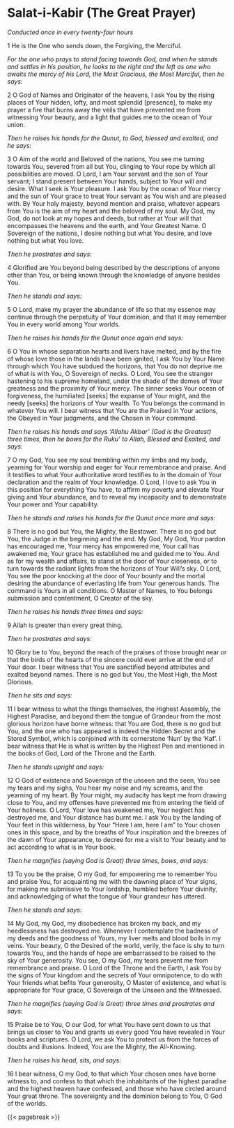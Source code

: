 # **Salat-i-Kabir (The Great Prayer)** {#sec-salat-i-kabir .unnumbered}

*Conducted once in every twenty-four hours*

1 He is the One who sends down, the Forgiving, the Merciful.

*For the one who prays to stand facing towards God, and when he stands and settles in his position, he looks to the right and the left as one who awaits the mercy of his Lord, the Most Gracious, the Most Merciful, then he says:*

2 O God of Names and Originator of the heavens, I ask You by the rising places of Your hidden, lofty, and most splendid \[presence\], to make my prayer a fire that burns away the veils that have prevented me from witnessing Your beauty, and a light that guides me to the ocean of Your union.

*Then he raises his hands for the Qunut, to God, blessed and exalted, and he says:*

3 O Aim of the world and Beloved of the nations, You see me turning towards You, severed from all but You, clinging to Your rope by which all possibilities are moved. O Lord, I am Your servant and the son of Your servant; I stand present between Your hands, subject to Your will and desire. What I seek is Your pleasure. I ask You by the ocean of Your mercy and the sun of Your grace to treat Your servant as You wish and are pleased with. By Your holy majesty, beyond mention and praise, whatever appears from You is the aim of my heart and the beloved of my soul. My God, my God, do not look at my hopes and deeds, but rather at Your will that encompasses the heavens and the earth, and Your Greatest Name. O Sovereign of the nations, I desire nothing but what You desire, and love nothing but what You love.

*Then he prostrates and says:*

4 Glorified are You beyond being described by the descriptions of anyone other than You, or being known through the knowledge of anyone besides You.

*Then he stands and says:*

5 O Lord, make my prayer the abundance of life so that my essence may continue through the perpetuity of Your dominion, and that it may remember You in every world among Your worlds.

*Then he raises his hands for the Qunut once again and says:*

6 O You in whose separation hearts and livers have melted, and by the fire of whose love those in the lands have been ignited, I ask You by Your Name through which You have subdued the horizons, that You do not deprive me of what is with You, O Sovereign of necks. O Lord, You see the stranger hastening to his supreme homeland, under the shade of the domes of Your greatness and the proximity of Your mercy. The sinner seeks Your ocean of forgiveness, the humiliated \[seeks\] the expanse of Your might, and the needy \[seeks\] the horizons of Your wealth. To You belongs the command in whatever You will. I bear witness that You are the Praised in Your actions, the Obeyed in Your judgments, and the Chosen in Your command.

*Then he raises his hands and says 'Allahu Akbar' (God is the Greatest) three times, then he bows for the Ruku' to Allah, Blessed and Exalted, and says:*

7 O my God, You see my soul trembling within my limbs and my body, yearning for Your worship and eager for Your remembrance and praise. And it testifies to what Your authoritative word testifies to in the domain of Your declaration and the realm of Your knowledge. O Lord, I love to ask You in this position for everything You have, to affirm my poverty and elevate Your giving and Your abundance, and to reveal my incapacity and to demonstrate Your power and Your capability.

*Then he stands and raises his hands for the Qunut once more and says:*

8 There is no god but You, the Mighty, the Bestower. There is no god but You, the Judge in the beginning and the end. My God, My God, Your pardon has encouraged me, Your mercy has empowered me, Your call has awakened me, Your grace has established me and guided me to You. And as for my wealth and affairs, to stand at the door of Your closeness, or to turn towards the radiant lights from the horizons of Your Will's sky. O Lord, You see the poor knocking at the door of Your bounty and the mortal desiring the abundance of everlasting life from Your generous hands. The command is Yours in all conditions. O Master of Names, to You belongs submission and contentment, O Creator of the sky.

*Then he raises his hands three times and says:*

9 Allah is greater than every great thing.

*Then he prostrates and says:*

10 Glory be to You, beyond the reach of the praises of those brought near or that the birds of the hearts of the sincere could ever arrive at the end of Your door. I bear witness that You are sanctified beyond attributes and exalted beyond names. There is no god but You, the Most High, the Most Glorious.

*Then he sits and says:*

11 I bear witness to what the things themselves, the Highest Assembly, the Highest Paradise, and beyond them the tongue of Grandeur from the most glorious horizon have borne witness: that You are God, there is no god but You, and the one who has appeared is indeed the Hidden Secret and the Stored Symbol, which is conjoined with its cornerstone 'Nun' by the 'Kaf'. I bear witness that He is what is written by the Highest Pen and mentioned in the books of God, Lord of the Throne and the Earth.

*Then he stands upright and says:*

12 O God of existence and Sovereign of the unseen and the seen, You see my tears and my sighs, You hear my noise and my screams, and the yearning of my heart. By Your might, my audacity has kept me from drawing close to You, and my offenses have prevented me from entering the field of Your holiness. O Lord, Your love has weakened me, Your neglect has destroyed me, and Your distance has burnt me. I ask You by the landing of Your feet in this wilderness, by Your "Here I am, here I am" to Your chosen ones in this space, and by the breaths of Your inspiration and the breezes of the dawn of Your appearance, to decree for me a visit to Your beauty and to act according to what is in Your book.

*Then he magnifies (saying God is Great) three times, bows, and says:*

13 To you be the praise, O my God, for empowering me to remember You and praise You, for acquainting me with the dawning place of Your signs, for making me submissive to Your lordship, humbled before Your divinity, and acknowledging of what the tongue of Your grandeur has uttered.

*Then he stands and says:*

14 My God, my God, my disobedience has broken my back, and my heedlessness has destroyed me. Whenever I contemplate the badness of my deeds and the goodness of Yours, my liver melts and blood boils in my veins. Your beauty, O the Desired of the world, verily, the face is shy to turn towards You, and the hands of hope are embarrassed to be raised to the sky of Your generosity. You see, O my God, my tears prevent me from remembrance and praise. O Lord of the Throne and the Earth, I ask You by the signs of Your kingdom and the secrets of Your omnipotence, to do with Your friends what befits Your generosity, O Master of existence, and what is appropriate for Your grace, O Sovereign of the Unseen and the Witnessed.

*Then he magnifies (saying God is Great) three times and prostrates and says:*

15 Praise be to You, O our God, for what You have sent down to us that brings us closer to You and grants us every good You have revealed in Your books and scriptures. O Lord, we ask You to protect us from the forces of doubts and illusions. Indeed, You are the Mighty, the All-Knowing.

*Then he raises his head, sits, and says:*

16 I bear witness, O my God, to that which Your chosen ones have borne witness to, and confess to that which the inhabitants of the highest paradise and the highest heaven have confessed, and those who have circled around Your great throne. The sovereignty and the dominion belong to You, O God of the worlds.

{{< pagebreak >}}
